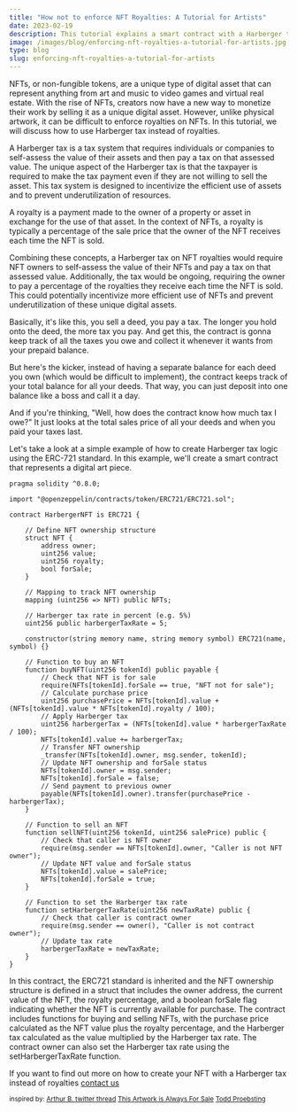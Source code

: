 ```yaml
---
title: "How not to enforce NFT Royalties: A Tutorial for Artists"
date: 2023-02-19
description: This tutorial explains a smart contract with a Harberger tax concept for Ethereum based chains.
image: /images/blog/enforcing-nft-royalties-a-tutorial-for-artists.jpg
type: blog
slug: enforcing-nft-royalties-a-tutorial-for-artists
---
```


NFTs, or non-fungible tokens, are a unique type of digital asset that can represent anything from art and music to video games and virtual real estate. With the rise of NFTs, creators now have a new way to monetize their work by selling it as a unique digital asset. However, unlike physical artwork, it can be difficult to enforce royalties on NFTs. In this tutorial, we will discuss how to use Harberger tax instead of royalties.

A Harberger tax is a tax system that requires individuals or companies to self-assess the value of their assets and then pay a tax on that assessed value. The unique aspect of the Harberger tax is that the taxpayer is required to make the tax payment even if they are not willing to sell the asset. This tax system is designed to incentivize the efficient use of assets and to prevent underutilization of resources.

A royalty is a payment made to the owner of a property or asset in exchange for the use of that asset. In the context of NFTs, a royalty is typically a percentage of the sale price that the owner of the NFT receives each time the NFT is sold.

Combining these concepts, a Harberger tax on NFT royalties would require NFT owners to self-assess the value of their NFTs and pay a tax on that assessed value. Additionally, the tax would be ongoing, requiring the owner to pay a percentage of the royalties they receive each time the NFT is sold. This could potentially incentivize more efficient use of NFTs and prevent underutilization of these unique digital assets.

Basically, it's like this, you sell a deed, you pay a tax. The longer you hold onto the deed, the more tax you pay. And get this, the contract is gonna keep track of all the taxes you owe and collect it whenever it wants from your prepaid balance.

But here's the kicker, instead of having a separate balance for each deed you own (which would be difficult to implement), the contract keeps track of your total balance for all your deeds. That way, you can just deposit into one balance like a boss and call it a day.

And if you're thinking, "Well, how does the contract know how much tax I owe?" It just looks at the total sales price of all your deeds and when you paid your taxes last.

Let's take a look at a simple example of how to create Harberger tax logic using the ERC-721 standard. In this example, we'll create a smart contract that represents a digital art piece.


```solidity
pragma solidity ^0.8.0;

import "@openzeppelin/contracts/token/ERC721/ERC721.sol";

contract HarbergerNFT is ERC721 {
    
    // Define NFT ownership structure
    struct NFT {
        address owner;
        uint256 value;
        uint256 royalty;
        bool forSale;
    }
    
    // Mapping to track NFT ownership
    mapping (uint256 => NFT) public NFTs;
    
    // Harberger tax rate in percent (e.g. 5%)
    uint256 public harbergerTaxRate = 5;
    
    constructor(string memory name, string memory symbol) ERC721(name, symbol) {}
    
    // Function to buy an NFT
    function buyNFT(uint256 tokenId) public payable {
        // Check that NFT is for sale
        require(NFTs[tokenId].forSale == true, "NFT not for sale");
        // Calculate purchase price
        uint256 purchasePrice = NFTs[tokenId].value + (NFTs[tokenId].value * NFTs[tokenId].royalty / 100);
        // Apply Harberger tax
        uint256 harbergerTax = (NFTs[tokenId].value * harbergerTaxRate / 100);
        NFTs[tokenId].value += harbergerTax;
        // Transfer NFT ownership
        _transfer(NFTs[tokenId].owner, msg.sender, tokenId);
        // Update NFT ownership and forSale status
        NFTs[tokenId].owner = msg.sender;
        NFTs[tokenId].forSale = false;
        // Send payment to previous owner
        payable(NFTs[tokenId].owner).transfer(purchasePrice - harbergerTax);
    }
    
    // Function to sell an NFT
    function sellNFT(uint256 tokenId, uint256 salePrice) public {
        // Check that caller is NFT owner
        require(msg.sender == NFTs[tokenId].owner, "Caller is not NFT owner");
        // Update NFT value and forSale status
        NFTs[tokenId].value = salePrice;
        NFTs[tokenId].forSale = true;
    }
    
    // Function to set the Harberger tax rate
    function setHarbergerTaxRate(uint256 newTaxRate) public {
        // Check that caller is contract owner
        require(msg.sender == owner(), "Caller is not contract owner");
        // Update tax rate
        harbergerTaxRate = newTaxRate;
    }
}
```

In this contract, the ERC721 standard is inherited and the NFT ownership structure is defined in a struct that includes the owner address, the current value of the NFT, the royalty percentage, and a boolean forSale flag indicating whether the NFT is currently available for purchase. The contract includes functions for buying and selling NFTs, with the purchase price calculated as the NFT value plus the royalty percentage, and the Harberger tax calculated as the value multiplied by the Harberger tax rate. The contract owner can also set the Harberger tax rate using the setHarbergerTaxRate function.



If you want to find out more on how to create your NFT with a Harberger tax instead of royalties 
[contact us](/contact)

<small>inspired by: [Arthur B. twitter thread](https://twitter.com/ArthurB/status/1555597634622062592?s=20) [This Artwork is Always For Sale](https://medium.com/@simondlr/what-is-harberger-tax-where-does-the-blockchain-fit-in-1329046922c6) [Todd Proebsting](https://programtheblockchain.com/posts/2018/09/19/implementing-harberger-tax-deeds/)</small>









